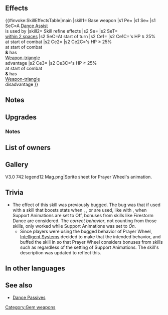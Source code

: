 {{Weapon Infobox
|tagid=SID_清冷の法具
|weaponType=Blue Tome
|might=14
|range=2
|effect=Grants Spd+3. If a skill like Sing or Dance is used, grants bonus to target's Atk/Spd/Def/Res = highest bonus on target ally for 1 turn. (Example: if target has a +6 bonus to Atk, grants Atk/Spd/Def/Res+6.)
|cost=400
|exclusive=1
|statModifiers=0,14,3,0,0
|required=Shine
|SE=se_effect_izunn.flac
|refinePaths=default
|refineSP=400
|refineMedals=500
|refineDews=200
|tagidExtraSkill1=一
|effectSkill1=At start of turn, grants Spd+6 to allies within 2 spaces of unit for 1 turn. At start of combat, if unit's HP ≥ 25%, grants Atk/Spd+5 and the following status to unit during combat: "If unit has weapon-triangle advantage, boosts Atk by 20%. If unit has weapon-triangle disadvantage, reduces Atk by 20%."
|iconSkill1=Prayer Wheel W.png
|properties=random_owner
}}
==Effects==
{{#invoke:SkillEffectsTable|main
|skill1={{SCi|weapon}} Base weapon
|s1 Pe={{Eft|Stat Boosts|Spd|3}}
|s1 Se={{Eft|Bonuses|Atk/Spd/Def/Res|highest {{SEt|Bonus}}<br>on {{Tgt|Target (Ally)}}}}
|s1 SeC=A {{Uti|Dance}} [[Dance Assist]]<br>is used by {{Tgt|Unit}}
|skill2={{Si|Prayer Wheel|refine=Skill1}} Skill refine effects
|s2 Se={{Eft|Bonuses|Spd|6}}
|s2 SeT={{Tgt|Allies}}<br>[[within 2 spaces]]
|s2 SeC=At start of turn
|s2 Ce1={{Eft|Temporary buffs|Atk/Spd|5}}
|s2 Ce1C={{Tgt|Unit}}'s HP ≥ 25%<br>at start of combat
|s2 Ce2={{Eft|WTA Boost}}
|s2 Ce2C={{Tgt|Unit}}'s HP ≥ 25%<br>at start of combat<br>'''&''' {{Tgt|Unit}} has<br>[[Weapon-triangle]]<br>advantage
|s2 Ce3={{Eft|WTA Reduction}}
|s2 Ce3C={{Tgt|Unit}}'s HP ≥ 25%<br>at start of combat<br>'''&''' {{Tgt|Unit}} has<br>[[Weapon-triangle]]<br>disadvantage
}}
==Notes==
{{Bonuses}}
==Upgrades==
{{Weapon Upgrade List}}
===Notes===
{{Temporary buffs||name={{St|Prayer Wheel|refine=skill1}}}}
{{WTA boost|name={{St|Prayer Wheel|refine=skill1}}}}

==List of owners==
{{Skill Hero List}}
==Gallery==
<gallery>
V3.0 742 legend12 Mag.png|Sprite sheet for Prayer Wheel's animation.
</gallery>
==Trivia==
*The effect of this skill was previously bugged. The bug was that if used with a skill that boosts stats when {{St|Sing}}, {{St|Dance}}, or {{St|Gray Waves}} are used, like with {{St|Firestorm Dance}}, when Support Animations are set to Off, bonuses from skills like Firestorm Dance are considered. The <i>correct behavior</i>, not counting {{SEt|bonuses}} from those skills, only worked while Support Animations was set to <i>On</i>.
**Since players were using the bugged behavior of Prayer Wheel, [[Intelligent Systems]] decided to make that the intended behavior, and buffed the skill in {{Version|3.2}} so that Prayer Wheel considers bonuses from skills such as {{St|Earth Dance}} regardless of the setting of Support Animations. The skill's description was updated to reflect this.
==In other languages==
{{OtherLanguages
|japanese=清冷の法具
|german=Gebetsmühle
|spanishEU=Utensilio ritual
|spanishLA=Utensilio ritual
|french=Moulin à prières
|italian=Ruota rituale
|chineseTW=清冷的法具
|portuguese=Roda de oração
}}
==See also==
{{See also skills|cond=(Description LIKE '%if%Sing or Dance is used, grants%' and SCategory NOT LIKE 'passive_' OR Description LIKE '%If unit has weapon-triangle advantage, boosts Atk by 20%') AND Exclusive='1'}}
* [[Dance Passives]]
{{Weapons Navbox}}
[[Category:Gem weapons]]